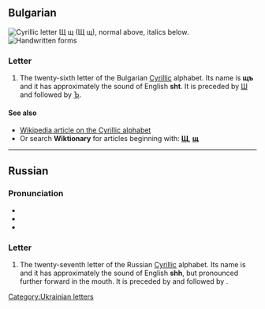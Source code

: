 {{also|ш|Щ|Ш|шт.|պ|ɰ}}
{{character info/new}}
==Bulgarian==
[[File:Cyrillic SCH.png|thumb|right|Cyrillic letter '''Щ щ'''<br/>
(''Щ щ''), normal above, italics below.]]
[[File:27-Russian alphabet-Щ щ.svg|thumb|Handwritten forms]]

===Letter===
{{head|bg|letter|lower case||upper case|Щ}}

# The twenty-sixth letter of the Bulgarian [[Cyrillic]] alphabet. Its name is '''щъ''' {{IPAchar|/ʃtɤ/}} and it has approximately the sound of English '''sht'''. It is preceded by [[ш|Ш]] and followed by [[ъ|Ъ]].

====See also====
* [[w:Cyrillic alphabet|Wikipedia article on the Cyrillic alphabet]]
* Or search '''Wiktionary''' for articles beginning with: '''[[Special:Prefixindex/Щ|Щ]]''', '''[[Special:Prefixindex/щ|щ]]'''

----

==Russian==

===Pronunciation===
* {{ru-IPA}}
* {{audio|Ru-27-буква-Щ.ogg|lang=ru}}
* {{audio|Ru-щ.ogg|Audio|lang=ru}}

===Letter===
{{head|ru|letter|lower case||upper case|Щ}}

# The twenty-seventh letter of the Russian [[Cyrillic]] alphabet. Its name is {{m|ru|ща}} and it has approximately the sound of English '''shh''', but pronounced further forward in the mouth. It is preceded by {{m|ru|ш|Ш}} and followed by {{m|ru|ъ|Ъ}}.

[[Category:Ukrainian letters]]